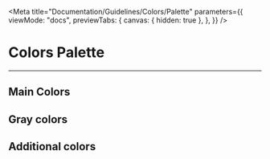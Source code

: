 
<Meta
    title="Documentation/Guidelines/Colors/Palette"
    parameters={{
        viewMode: "docs",
        previewTabs: {
            canvas: { hidden: true },
        },
    }}
/>

# Colors Palette
---

## Main Colors

<Canvas>
    <ColorPalette>
        <ColorItem
            title="palette.inseeBlue"
            subtitle="Insee Bleu"
            colors={{
                "900": useTheme().colors.palette.inseeBlue["900"],
                "800": useTheme().colors.palette.inseeBlue["800"],
                "700": useTheme().colors.palette.inseeBlue["700"],
                "600": useTheme().colors.palette.inseeBlue["600"],
                "500": useTheme().colors.palette.inseeBlue["500"],
                "400": useTheme().colors.palette.inseeBlue["400"],
                "300": useTheme().colors.palette.inseeBlue["300"],
                "200": useTheme().colors.palette.inseeBlue["200"],
                "100": useTheme().colors.palette.inseeBlue["100"],
            }}
        />
        <ColorItem
            title="palette.inseeYellow"
            subtitle="Insee Yellow"
            colors={{
                "900": useTheme().colors.palette.inseeYellow["900"],
                "800": useTheme().colors.palette.inseeYellow["800"],
                "700": useTheme().colors.palette.inseeYellow["700"],
                "600": useTheme().colors.palette.inseeYellow["600"],
                "500": useTheme().colors.palette.inseeYellow["500"],
                "400": useTheme().colors.palette.inseeYellow["400"],
                "300": useTheme().colors.palette.inseeYellow["300"],
                "200": useTheme().colors.palette.inseeYellow["200"],
                "100": useTheme().colors.palette.inseeYellow["100"],
            }}
        />
    </ColorPalette>
</Canvas>

## Gray colors

<Canvas>
    <ColorPalette>
        <ColorItem
            title="palette.inseeGray"
            subtitle="Insee Gray"
            colors={{
                "900": useTheme().colors.palette.inseeGray["900"],
                "800": useTheme().colors.palette.inseeGray["800"],
                "700": useTheme().colors.palette.inseeGray["700"],
                "600": useTheme().colors.palette.inseeGray["600"],
                "500": useTheme().colors.palette.inseeGray["500"],
                "400": useTheme().colors.palette.inseeGray["400"],
                "300": useTheme().colors.palette.inseeGray["300"],
                "200": useTheme().colors.palette.inseeGray["200"],
                "100": useTheme().colors.palette.inseeGray["100"],
                "Black": useTheme().colors.palette.inseeGray["black"],
                "White": useTheme().colors.palette.inseeGray["white"],
            }}
        />
    </ColorPalette>
</Canvas>

## Additional colors

<Canvas>
    <ColorPalette>
        <ColorItem
            title="palette.inseeRed"
            subtitle="Insee Red"
            colors={{
                "900": useTheme().colors.palette.inseeRed["900"],
                "800": useTheme().colors.palette.inseeRed["800"],
                "700": useTheme().colors.palette.inseeRed["700"],
                "600": useTheme().colors.palette.inseeRed["600"],
                "500": useTheme().colors.palette.inseeRed["500"],
                "400": useTheme().colors.palette.inseeRed["400"],
                "300": useTheme().colors.palette.inseeRed["300"],
                "200": useTheme().colors.palette.inseeRed["200"],
                "100": useTheme().colors.palette.inseeRed["100"],
            }}
        />
        <ColorItem
            title="palette.inseeAqua"
            subtitle="Insee Aqua"
            colors={{
                "900": useTheme().colors.palette.inseeAqua["900"],
                "800": useTheme().colors.palette.inseeAqua["800"],
                "700": useTheme().colors.palette.inseeAqua["700"],
                "600": useTheme().colors.palette.inseeAqua["600"],
                "500": useTheme().colors.palette.inseeAqua["500"],
                "400": useTheme().colors.palette.inseeAqua["400"],
                "300": useTheme().colors.palette.inseeAqua["300"],
                "200": useTheme().colors.palette.inseeAqua["200"],
                "100": useTheme().colors.palette.inseeAqua["100"],
            }}
        />
        <ColorItem
            title="palette.inseeMagenta"
            subtitle="Insee Magenta"
            colors={{
                "900": useTheme().colors.palette.inseeMagenta["900"],
                "800": useTheme().colors.palette.inseeMagenta["800"],
                "700": useTheme().colors.palette.inseeMagenta["700"],
                "600": useTheme().colors.palette.inseeMagenta["600"],
                "500": useTheme().colors.palette.inseeMagenta["500"],
                "400": useTheme().colors.palette.inseeMagenta["400"],
                "300": useTheme().colors.palette.inseeMagenta["300"],
                "200": useTheme().colors.palette.inseeMagenta["200"],
                "100": useTheme().colors.palette.inseeMagenta["100"],
            }}
        />
        <ColorItem
            title="palette.inseeGreen"
            subtitle="Insee Green"
            colors={{
                "900": useTheme().colors.palette.inseeGreen["900"],
                "800": useTheme().colors.palette.inseeGreen["800"],
                "700": useTheme().colors.palette.inseeGreen["700"],
                "600": useTheme().colors.palette.inseeGreen["600"],
                "500": useTheme().colors.palette.inseeGreen["500"],
                "400": useTheme().colors.palette.inseeGreen["400"],
                "300": useTheme().colors.palette.inseeGreen["300"],
                "200": useTheme().colors.palette.inseeGreen["200"],
                "100": useTheme().colors.palette.inseeGreen["100"],
            }}
        />
    </ColorPalette>
</Canvas>
